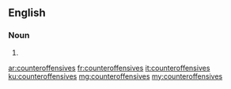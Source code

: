 ==English==

===Noun===
{{head|en|noun plural form}}

# {{plural of|counteroffensive|lang=en}}

[[ar:counteroffensives]]
[[fr:counteroffensives]]
[[it:counteroffensives]]
[[ku:counteroffensives]]
[[mg:counteroffensives]]
[[my:counteroffensives]]
